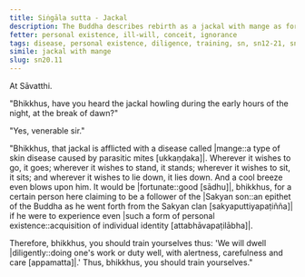 ```yaml
---
title: Siṅgāla sutta - Jackal
description: The Buddha describes rebirth as a jackal with mange as fortunate for a certain person who claims to be the Buddha's follower. The Buddha then encourages the bhikkhus to train themselves diligently.
fetter: personal existence, ill-will, conceit, ignorance
tags: disease, personal existence, diligence, training, sn, sn12-21, sn20
simile: jackal with mange
slug: sn20.11
---
```


At Sāvatthi.

"Bhikkhus, have you heard the jackal howling during the early hours of the night, at the break of dawn?"

"Yes, venerable sir."

"Bhikkhus, that jackal is afflicted with a disease called |mange::a type of skin disease caused by parasitic mites [ukkaṇḍaka]|. Wherever it wishes to go, it goes; wherever it wishes to stand, it stands; wherever it wishes to sit, it sits; and wherever it wishes to lie down, it lies down. And a cool breeze even blows upon him. It would be |fortunate::good [sādhu]|, bhikkhus, for a certain person here claiming to be a follower of the |Sakyan son::an epithet of the Buddha as he went forth from the Sakyan clan [sakyaputtiyapaṭiñña]| if he were to experience even |such a form of personal existence::acquisition of individual identity [attabhāvapaṭilābha]|.

Therefore, bhikkhus, you should train yourselves thus: 'We will dwell |diligently::doing one's work or duty well, with alertness, carefulness and care [appamatta]|.' Thus, bhikkhus, you should train yourselves."